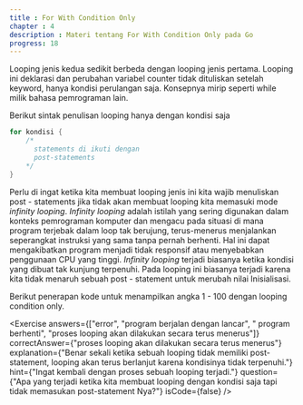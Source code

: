 ```yaml
---
title : For With Condition Only
chapter : 4
description : Materi tentang For With Condition Only pada Go
progress: 18
---
```


Looping jenis kedua sedikit berbeda dengan looping jenis pertama. Looping 
ini deklarasi dan perubahan variabel counter tidak dituliskan setelah 
keyword, hanya kondisi perulangan saja. Konsepnya mirip seperti while 
milik bahasa pemrograman lain.

Berikut sintak penulisan looping hanya dengan kondisi saja

```go showLineNumbers {1}
for kondisi {
    /* 
      statements di ikuti dengan
      post-statements
    */
}
```

Perlu di ingat ketika kita membuat looping jenis ini kita wajib menuliskan 
post - statements jika tidak akan membuat looping kita memasuki mode 
_infinity looping_. _Infinity looping_ adalah istilah yang sering digunakan dalam 
konteks pemrograman komputer dan mengacu pada situasi di mana 
program terjebak dalam loop tak berujung, terus-menerus menjalankan 
seperangkat instruksi yang sama tanpa pernah berhenti. Hal ini dapat 
mengakibatkan program menjadi tidak responsif atau menyebabkan 
penggunaan CPU yang tinggi. _Infinity looping_ terjadi biasanya ketika 
kondisi yang dibuat tak kunjung terpenuhi. Pada looping ini biasanya terjadi 
karena kita tidak menaruh sebuah post - statement untuk merubah nilai 
Inisialisasi.

Berikut penerapan kode untuk menampilkan angka 1 - 100 dengan looping 
condition only.

<Compiler src="https://goplay.tools/snippet/fPGDCIZTdOH" />

<Exercise 
  answers={["error", "program berjalan dengan lancar", " program berhenti", "proses looping akan dilakukan secara terus menerus"]}
  correctAnswer={"proses looping akan dilakukan secara terus menerus"}
  explanation={"Benar sekali ketika sebuah looping tidak memiliki post-statement, looping akan terus berlanjut karena kondisinya tidak terpenuhi."}
  hint={"Ingat kembali dengan proses sebuah looping terjadi."}
  question={"Apa yang terjadi ketika kita membuat looping dengan kondisi saja tapi tidak memasukan post-statement Nya?"}
  isCode={false}
/>
